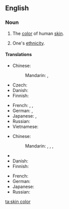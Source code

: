 ==English==
{{wikipedia|Human skin color}}

===Noun===
{{en-noun|-|head=[[skin]] [[color]]}}

# {{qualifier|literally}} The [[color]] of human [[skin]].
# {{qualifier|figuratively}} One's [[ethnicity]].

====Translations====
{{trans-top|color of human skin}}
* Chinese:
*: Mandarin: {{t-|cmn|膚色|sc=Hani}}, {{t-|cmn|肤色|tr=fūsè|sc=Hani}}
* Czech: {{t-|cs|barva pleti|f}}
* Danish: {{t|da|hudfarve|c}}
* Finnish: {{t-|fi|ihonväri}}
{{trans-mid}}
* French: {{t|fr|teint|m}}, {{t|fr|couleur de la peau|m}}, {{t|fr|complexion|f}}
* German: {{t|de|Hautfarbe|f}}, {{t|de|Teint|m}}
* Japanese: {{t|ja|肌の色|tr=はだのいろ, hada-no iro|sc=Jpan}}, {{t|ja|肌色|tr=はだいろ, hadairo|sc=Jpan}}
* Russian: {{t|ru|цвет кожи|m|tr=cvet kóži|sc=Cyrl}}
* Vietnamese: {{t|vi|màu da}}
{{trans-bottom}}

{{trans-top|ethnicity}}
* Chinese:
*: Mandarin: {{t-|cmn|種族|sc=Hani}}, {{t-|cmn|种族|tr=zhǒngzú|sc=Hani}}, {{t|zh|膚色|sc=Hani}}, {{t|zh|肤色|tr=fūsè|sc=Hani}}
* {{trreq|Czech}}
* Danish: {{t|da|hudfarve|c}}
* Finnish: {{t-|fi|ihonväri}}
{{trans-mid}}
* French: {{t|fr|couleur de la peau|m}}
* German: {{t|de|Hautfarbe|f}}
* Japanese: {{t|ja|肌の色|tr=はだのいろ, hada-no iro|sc=Jpan}}
* Russian: {{t|ru|цвет кожи|m|tr=cvet kóži|sc=Cyrl}}
{{trans-bottom}}

[[ta:skin color]]